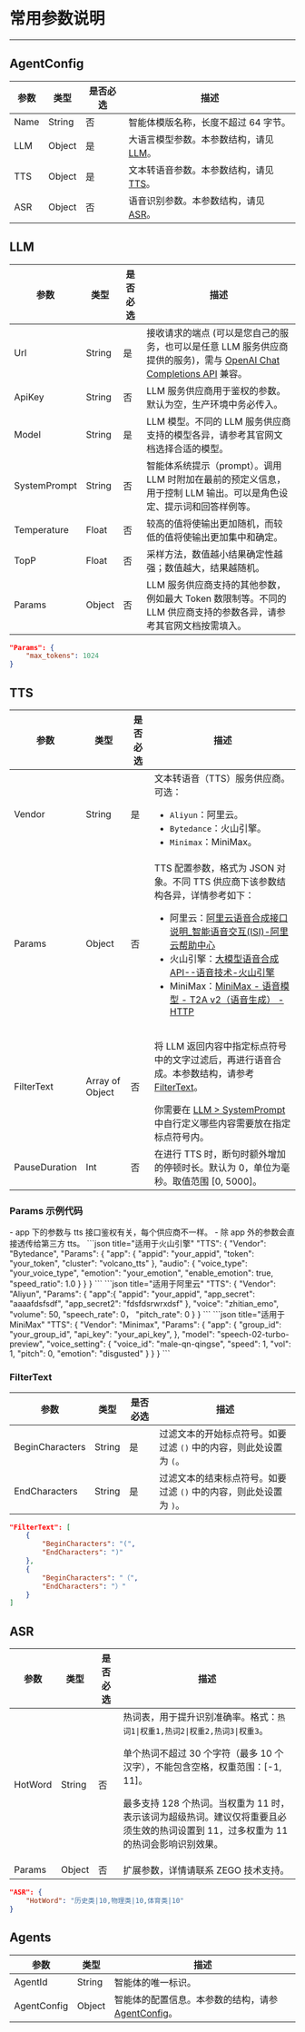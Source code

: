 # 常用参数说明

---

## AgentConfig

| 参数            | 类型   | 是否必选 | 描述                                                                                                 |
| --------------- | ------ | -------- | ---------------------------------------------------------------------------------------------------- |
| Name            | String | 否       | 智能体模版名称，长度不超过 64 字节。                                                                 |
| LLM             | Object | 是       | 大语言模型参数。本参数结构，请见 [LLM](#llm)。                                                            |
| TTS             | Object | 是       | 文本转语音参数。本参数结构，请见 [TTS](#tts)。                                                              |
| ASR             | Object | 否       | 语音识别参数。本参数结构，请见 [ASR](#ASR)。                                                              |

## LLM

| 参数            | 类型            | 是否必选 | 描述                                                                                                                                                  |
|-----------------|-----------------|----------|-------------|
| Url             | String          | 是       | 接收请求的端点 (可以是您自己的服务，也可以是任意 LLM 服务供应商提供的服务)，需与 [OpenAI Chat Completions API](https://platform.openai.com/docs/api-reference/chat) 兼容。                                                                  |
| ApiKey          | String          | 否       | LLM 服务供应商用于鉴权的参数。默认为空，生产环境中务必传入。             |
| Model           | String          | 是       | LLM 模型。不同的 LLM 服务供应商支持的模型各异，请参考其官网文档选择合适的模型。 |
| SystemPrompt    | String          | 否       | 智能体系统提示（prompt）。调用 LLM 时附加在最前的预定义信息，用于控制 LLM 输出。可以是角色设定、提示词和回答样例等。   |
| Temperature     | Float           | 否       | 较高的值将使输出更加随机，而较低的值将使输出更加集中和确定。    |
| TopP            | Float           | 否       | 采样方法，数值越小结果确定性越强；数值越大，结果越随机。    |
| Params          | Object          | 否       | LLM 服务供应商支持的其他参数，例如最大 Token 数限制等。不同的 LLM 供应商支持的参数各异，请参考其官网文档按需填入。 |

```json title="Params 示例"
"Params": {
    "max_tokens": 1024
}
```

## TTS

| 参数 | 类型 | 是否必选 | 描述   |
| ----------------------- | --------------- | -------- | ----- |
| Vendor                    | String          | 是       | 文本转语音（TTS）服务供应商。可选：<ul><li>`Aliyun`：阿里云。</li><li>`Bytedance`：火山引擎。</li><li>`Minimax`：MiniMax。</li></ul> |
| Params         | Object          | 否       | TTS 配置参数，格式为 JSON 对象。不同 TTS 供应商下该参数结构各异，详情参考如下：<ul><li>阿里云：[阿里云语音合成接口说明_智能语音交互(ISI)-阿里云帮助中心](https://help.aliyun.com/zh/isi/developer-reference/overview-of-speech-synthesis?spm=a2c4g.11186623.help-menu-30413.d_3_1_0_0.9e5b1f01YvXYPa&scm=20140722.H_84435._.OR_help-T_cn~zh-V_1#section-ljp-l5z-efu)</li><li>火山引擎：[大模型语音合成API--语音技术-火山引擎](https://www.volcengine.com/docs/6561/1257584#%E8%AF%B7%E6%B1%82%E5%8F%82%E6%95%B0)</li><li>MiniMax：[MiniMax - 语音模型 - T2A v2（语音生成） - HTTP](https://platform.minimaxi.com/document/T2A%20V2?key=66719005a427f0c8a5701643#YqSh1KAoyms1WH4XJrdeIrrb)</li></ul> |
| FilterText       | Array of Object | 否       | <p>将 LLM 返回内容中指定标点符号中的文字过滤后，再进行语音合成。本参数结构，请参考 [FilterText](#filtertext)。</p><Note title="说明">你需要在 [LLM > SystemPrompt](#LLM) 中自行定义哪些内容需要放在指定标点符号内。</Note> |
| PauseDuration         | Int          | 否       | 在进行 TTS 时，断句时额外增加的停顿时长。默认为 0，单位为毫秒。取值范围 [0, 5000]。 |

### Params 示例代码

<Note title="说明">
- app 下的参数与 tts 接口鉴权有关，每个供应商不一样。
- 除 app 外的参数会直接透传给第三方 tts。
</Note>

<CodeGroup>
```json title="适用于火山引擎"
"TTS": {
    "Vendor": "Bytedance",
    "Params": {
        "app": {
            "appid": "your_appid",
            "token": "your_token",
            "cluster": "volcano_tts"
        },
        "audio": {
            "voice_type": "your_voice_type",
            "emotion": "your_emotion",
            "enable_emotion": true,
            "speed_ratio": 1.0
        }
    }
}
```
```json title="适用于阿里云"
"TTS": {
    "Vendor": "Aliyun",
    "Params": {
        "app":{
            "appid": "your_appid",
            "app_secret": "aaaafdsfsdf",
            "app_secret2": "fdsfdsrwrxdsf"
        },
        "voice": "zhitian_emo",
        "volume": 50,
        "speech_rate": 0，
        "pitch_rate": 0
    }
}
```
```json title="适用于 MiniMax"
"TTS": {
    "Vendor": "Minimax",
    "Params": {
        "app": {
            "group_id": "your_group_id",
            "api_key":  "your_api_key",
        },
        "model": "speech-02-turbo-preview",
        "voice_setting": {
            "voice_id": "male-qn-qingse",
            "speed": 1,
            "vol": 1,
            "pitch": 0,
            "emotion": "disgusted"
        }
    }
}
```
</CodeGroup>

### FilterText

| 参数            | 类型   | 是否必选 | 描述   |
|-----------------|--------|----------|--------|
| BeginCharacters  | String | 是       | 过滤文本的开始标点符号。如要过滤 `()` 中的内容，则此处设置为 `(`。|
| EndCharacters    | String | 是       | 过滤文本的结束标点符号。如要过滤 `()` 中的内容，则此处设置为 `)`。|

```json
"FilterText": [
    {
        "BeginCharacters": "(",
        "EndCharacters": ")"
    },
    {
        "BeginCharacters": "（",
        "EndCharacters": "）"
    }
]
```

## ASR

| 参数 | 类型 | 是否必选 | 描述 |
|------|------|----------|------|
| HotWord | String | 否 | 热词表，用于提升识别准确率。格式：`热词1\|权重1,热词2\|权重2,热词3\|权重3`。<p />单个热词不超过 30 个字符（最多 10 个汉字），不能包含空格，权重范围：[-1, 11]。<p />最多支持 128 个热词。<Note title="说明">当权重为 11 时，表示该词为超级热词。建议仅将重要且必须生效的热词设置到 11，过多权重为 11 的热词会影响识别效果。</Note>|
| Params | Object | 否 | 扩展参数，详情请联系 ZEGO 技术支持。 |

```json
"ASR": {
    "HotWord": "历史类|10,物理类|10,体育类|10"
}
```

## Agents

| 参数 | 类型 | 描述 |
|------|------|------|
| AgentId | String | 智能体的唯一标识。 |
| AgentConfig | Object | 智能体的配置信息。本参数的结构，请参 [AgentConfig](#agentconfig)。 |